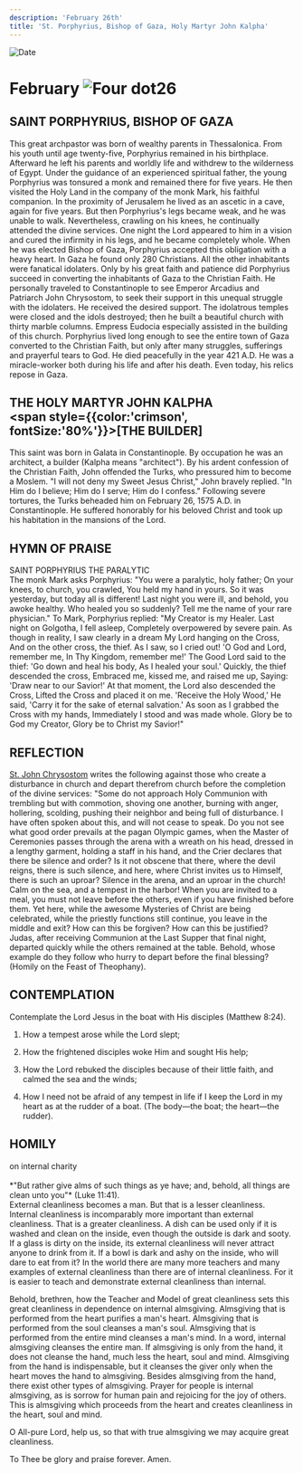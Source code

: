 ```yaml
---
description: 'February 26th'
title: 'St. Porphyrius, Bishop of Gaza, Holy Martyr John Kalpha'
---
```


<RunningHead />
<Image src="/title-imprint.png" height={68} width={50} alt="Date" className="title-imprint"/>

# <div id="date">February <Image className="four-dot" src="/four-dot.png" height={15} width={15} alt="Four dot" />26</div>

## SAINT PORPHYRIUS, BISHOP OF GAZA

This great archpastor was born of wealthy parents in Thessalonica. From his youth until age twenty-five, Porphyrius remained in his birthplace. Afterward he left his parents and worldly life and withdrew to the wilderness of Egypt. Under the guidance of an experienced spiritual father, the young Porphyrius was tonsured a monk and remained there for five years. He then visited the Holy Land in the company of the monk Mark, his faithful companion. In the proximity of Jerusalem he lived as an ascetic in a cave, again for five years. But then Porphyrius's legs became weak, and he was unable to walk. Nevertheless, crawling on his knees, he continually attended the divine services. One night the Lord appeared to him in a vision and cured the infirmity in his legs, and he became completely whole. When he was elected Bishop of Gaza, Porphyrius accepted this obligation with a heavy heart. In Gaza he found only 280 Christians. All the other inhabitants were fanatical idolaters. Only by his great faith and patience did Porphyrius succeed in converting the inhabitants of Gaza to the Christian Faith. He personally traveled to Constantinople to see Emperor Arcadius and Patriarch John Chrysostom, to seek their support in this unequal struggle with the idolaters. He received the desired support. The idolatrous temples were closed and the idols destroyed; then he built a beautiful church with thirty marble columns. Empress Eudocia especially assisted in the building of this church. Porphyrius lived long enough to see the entire town of Gaza converted to the Christian Faith, but only after many struggles, sufferings and prayerful tears to God. He died peacefully in the year 421 A.D. He was a miracle-worker both during his life and after his death. Even today, his relics repose in Gaza.

## THE HOLY MARTYR JOHN KALPHA <br /><span style={{color:'crimson', fontSize:'80%'}}>[THE BUILDER]</span>

This saint was born in Galata in Constantinople. By occupation he was an architect, a builder (Kalpha means "architect"). By his ardent confession of the Christian Faith, John offended the Turks, who pressured him to become a Moslem. "I will not deny my Sweet Jesus Christ," John bravely replied. "In Him do I believe; Him do I serve; Him do I confess." Following severe tortures, the Turks beheaded him on February 26, 1575 A.D. in Constantinople. He suffered honorably for his beloved Christ and took up his habitation in the mansions of the Lord.


## HYMN OF PRAISE
<div style={{textAlign:'center', color:'crimson', fontWeight:'bold'}}>
SAINT PORPHYRIUS THE PARALYTIC
</div>
The monk Mark asks Porphyrius:  
"You were a paralytic, holy father;  
On your knees, to church, you crawled,  
You held my hand in yours.  
So it was yesterday, but today all is different!  
Last night you were ill, and behold, you awoke healthy.  
Who healed you so suddenly?  
Tell me the name of your rare physician."  
To Mark, Porphyrius replied:  
"My Creator is my Healer.  
Last night on Golgotha, I fell asleep,  
Completely overpowered by severe pain.  
As though in reality, I saw clearly in a dream  
My Lord hanging on the Cross,  
And on the other cross, the thief.  
As I saw, so I cried out!  
'O God and Lord, remember me,  
In Thy Kingdom, remember me!'  
The Good Lord said to the thief:  
'Go down and heal his body,  
As I healed your soul.'  
Quickly, the thief descended the cross,  
Embraced me, kissed me, and raised me up,  
Saying: 'Draw near to our Savior!'  
At that moment, the Lord also descended the Cross,  
Lifted the Cross and placed it on me.  
'Receive the Holy Wood,' He said,  
'Carry it for the sake of eternal salvation.'  
As soon as I grabbed the Cross with my hands,  
Immediately I stood and was made whole.  
Glory be to God my Creator,  
Glory be to Christ my Savior!"  


## REFLECTION

[St. John Chrysostom](/november/13th) writes the following against those who create a disturbance in church and depart therefrom church before the completion of the divine services: "Some do not approach Holy Communion with trembling but with commotion, shoving one another, burning with anger, hollering, scolding, pushing their neighbor and being full of disturbance. I have often spoken about this, and will not cease to speak. Do you not see what good order prevails at the pagan Olympic games, when the Master of Ceremonies passes through the arena with a wreath on his head, dressed in a lengthy garment, holding a staff in his hand, and the Crier declares that there be silence and order? Is it not obscene that there, where the devil reigns, there is such silence, and here, where Christ invites us to Himself, there is such an uproar? Silence in the arena, and an uproar in the church! Calm on the sea, and a tempest in the harbor! When you are invited to a meal, you must not leave before the others, even if you have finished before them. Yet here, while the awesome Mysteries of Christ are being celebrated, while the priestly functions still continue, you leave in the middle and exit? How can this be forgiven? How can this be justified? Judas, after receiving Communion at the Last Supper that final night, departed quickly while the others remained at the table. Behold, whose example do they follow who hurry to depart before the final blessing? (Homily on the Feast of Theophany).

## CONTEMPLATION

Contemplate the Lord Jesus in the boat with His disciples (Matthew 8:24).

1. How a tempest arose while the Lord slept;

2. How the frightened disciples woke Him and sought His help;

3. How the Lord rebuked the disciples because of their little faith, and calmed the sea and the winds;

4. How I need not be afraid of any tempest in life if I keep the Lord in my heart as at the rudder of a boat. (The body—the boat; the heart—the rudder).


## HOMILY
<div style={{textAlign:'center', color:'crimson', fontWeight:'bold'}}>
on internal charity
</div><br />
<div style={{textAlign:'right'}}>
*"But rather give alms of such things as ye have; and, behold, all things are clean unto you"* (Luke 11:41).
</div>
External cleanliness becomes a man. But that is a lesser cleanliness. Internal cleanliness is incomparably more important than external cleanliness. That is a greater cleanliness. A dish can be used only if it is washed and clean on the inside, even though the outside is dark and sooty. If a glass is dirty on the inside, its external cleanliness will never attract anyone to drink from it. If a bowl is dark and ashy on the inside, who will dare to eat from it? In the world there are many more teachers and many examples of external cleanliness than there are of internal cleanliness. For it is easier to teach and demonstrate external cleanliness than internal.

Behold, brethren, how the Teacher and Model of great cleanliness sets this great cleanliness in dependence on internal almsgiving. Almsgiving that is performed from the heart purifies a man's heart. Almsgiving that is performed from the soul cleanses a man's soul. Almsgiving that is performed from the entire mind cleanses a man's mind. In a word, internal almsgiving cleanses the entire man. If almsgiving is only from the hand, it does not cleanse the hand, much less the heart, soul and mind. Almsgiving from the hand is indispensable, but it cleanses the giver only when the heart moves the hand to almsgiving. Besides almsgiving from the hand, there exist other types of almsgiving. Prayer for people is internal almsgiving, as is sorrow for human pain and rejoicing for the joy of others. This is almsgiving which proceeds from the heart and creates cleanliness in the heart, soul and mind.

O All-pure Lord, help us, so that with true almsgiving we may acquire great cleanliness.

To Thee be glory and praise forever. Amen.